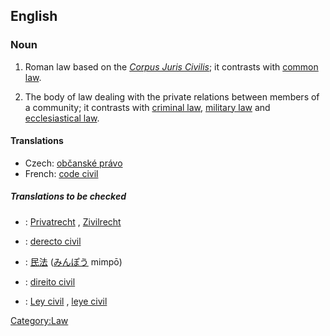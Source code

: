 {{wikipedia}}
==English==

===Noun===
{{en-noun|sg=[[civil]] [[law]]}}

# {{law}} Roman law based on the ''[[Corpus Juris Civilis]]''; it contrasts with [[common law]].
# {{law}} The body of law dealing with the private relations between members of a community; it contrasts with [[criminal law]], [[military law]] and [[ecclesiastical law]].

====Translations====
{{trans-top|body of law dealing with private relations}}
*Czech: [[občanské právo]] {{n}}
*French: [[code civil]] {{m}}
{{trans-mid}}
{{trans-bottom}}

=====Translations to be checked=====
{{checktrans}}
*{{ttbc|German}}: [[Privatrecht]] {{n}}, [[Zivilrecht]] {{n}}
*{{ttbc|Interlingua}}: [[derecto civil]]
*{{ttbc|Japanese}}: [[民法]] ([[みんぽう]] mimpō)
*{{ttbc|Portuguese}}: [[direito civil]] {{m}}

*{{ttbc|Spanish}}: [[Ley civil]] {{n}}, [[leye civil]] {{n}}

[[Category:Law]]